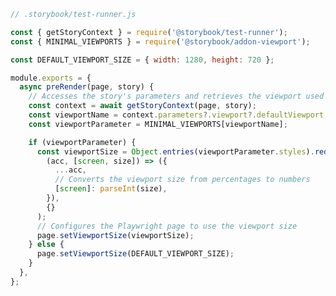 ```js
// .storybook/test-runner.js

const { getStoryContext } = require('@storybook/test-runner');
const { MINIMAL_VIEWPORTS } = require('@storybook/addon-viewport');

const DEFAULT_VIEWPORT_SIZE = { width: 1280, height: 720 };

module.exports = {
  async preRender(page, story) {
    // Accesses the story's parameters and retrieves the viewport used to render it
    const context = await getStoryContext(page, story);
    const viewportName = context.parameters?.viewport?.defaultViewport;
    const viewportParameter = MINIMAL_VIEWPORTS[viewportName];

    if (viewportParameter) {
      const viewportSize = Object.entries(viewportParameter.styles).reduce(
        (acc, [screen, size]) => ({
          ...acc,
          // Converts the viewport size from percentages to numbers
          [screen]: parseInt(size),
        }),
        {}
      );
      // Configures the Playwright page to use the viewport size
      page.setViewportSize(viewportSize);
    } else {
      page.setViewportSize(DEFAULT_VIEWPORT_SIZE);
    }
  },
};
```
